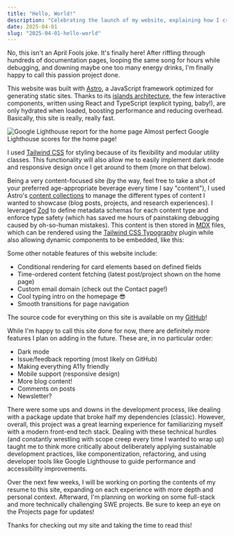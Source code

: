 ```yaml
---
title: "Hello, World!"
description: "Celebrating the launch of my website, explaining how I created it, and discussing what I want to do next."
date: 2025-04-01
slug: "2025-04-01-hello-world"
---
```



No, this isn't an April Fools joke. It's finally here! After riffling through hundreds of documentation pages, looping the same song for hours while debugging, and downing maybe one too many energy drinks, I'm finally happy to call this passion project done.

This website was built with [Astro](https://astro.build/), a JavaScript framework optimized for generating static sites. Thanks to its [islands architecture](https://docs.astro.build/en/concepts/islands/), the few interactive components, written using React and TypeScript (explicit typing, baby!), are only hydrated when loaded, boosting performance and reducing overhead. Basically, this site is really, really fast.

<div className="flex justify-center items-center w-full mt-0">
    <div className="flex flex-col items-center">
        <Image src={lighthouse} className="w-2/3 mb-4" alt="Google Lighthouse report for the home page" />
        <span className="text-center">Almost perfect Google Lighthouse scores for the home page!</span>
    </div>
</div>

I used [Tailwind CSS](https://tailwindcss.com/) for styling because of its flexibility and modular utility classes. This functionality will also allow me to easily implement dark mode and responsive design once I get around to them (more on that below).

Being a very content-focused site (by the way, feel free to take a shot of your preferred age-appropriate beverage every time I say "content"), I used Astro's [content collections](https://docs.astro.build/en/guides/content-collections/) to manage the different types of content I wanted to showcase (blog posts, projects, and research experiences). I leveraged [Zod](https://zod.dev/) to define metadata schemas for each content type and enforce type safety (which has saved me hours of painstaking debugging caused by oh-so-human mistakes). This content is then stored in [MDX](https://mdxjs.com/) files, which can be rendered using the [Tailwind CSS Typography](https://github.com/tailwindlabs/tailwindcss-typography) plugin while also allowing dynamic components to be embedded, like this:

<Component client:load />

Some other notable features of this website include:
- Conditional rendering for card elements based on defined fields
- Time-ordered content fetching (latest post/project shown on the home page)
- Custom email domain (check out the Contact page!)
- Cool typing intro on the homepage 😎
- Smooth transitions for page navigation

The source code for everything on this site is available on my [GitHub](https://github.com/eddysfc/eddyjiang.com)!

While I'm happy to call this site done for now, there are definitely more features I plan on adding in the future. These are, in no particular order:
- Dark mode
- Issue/feedback reporting (most likely on GitHub)
- Making everything A11y friendly
- Mobile support (responsive design)
- More blog content!
- Comments on posts
- Newsletter?

There were some ups and downs in the development process, like dealing with a package update that broke half my dependencies (classic). However, overall, this project was a great learning experience for familiarizing myself with a modern front-end tech stack. Dealing with these technical hurdles (and constantly wrestling with scope creep every time I wanted to wrap up) taught me to think more critically about deliberately applying sustainable development practices, like componentization, refactoring, and using developer tools like Google Lighthouse to guide performance and accessibility improvements.

Over the next few weeks, I will be working on porting the contents of my resume to this site, expanding on each experience with more depth and personal context. Afterward, I'm planning on working on some full-stack and more technically challenging SWE projects. Be sure to keep an eye on the Projects page for updates!

Thanks for checking out my site and taking the time to read this!